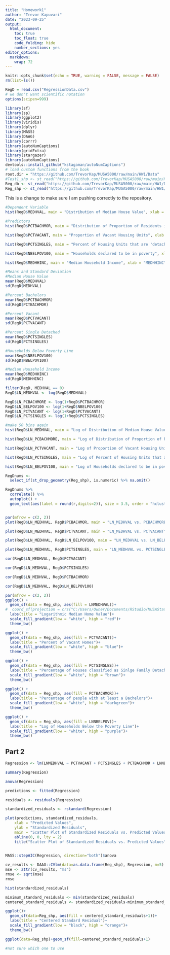 ```yaml
---
title: "Homework1"
author: "Trevor Kapuvari"
date: "2023-09-25"
output: 
  html_document:
    toc: true
    toc_float: true
    code_folding: hide
    number_sections: yes
editor_options: 
  markdown: 
    wrap: 72
---
```


```r
knitr::opts_chunk$set(echo = TRUE, warning = FALSE, message = FALSE)
rm(list=ls())
```

```r
RegD = read.csv("RegressionData.csv")
# we don't want scientific notation
options(scipen=999)

library(sf)
library(sp)
library(ggplot2)
library(viridis)
library(dplyr)
library(MASS)
library(DAAG)
library(corrr)
library(autoNumCaptions)
library(gridExtra)
library(stargazer)
library(autoNumCaptions)
devtools::install_github("kstagaman/autoNumCaptions")
# load custom functions from the book 
root.dir = "https://github.com/TrevorKap/MUSA5000/raw/main/HW1/Data"
#Test1_shp <- st_read("https://github.com/TrevorKap/MUSA5000/raw/main/HW1/Data/RegressionData.shp")
Reg_db <- st_read("https://github.com/TrevorKap/MUSA5000/raw/main/HW1/Data/RegressionData.dbf")
Reg_shp <- st_read("https://github.com/TrevorKap/MUSA5000/raw/main/HW1/Data/RegressionData.shp")

```

This is a change to make sure I am pushing correctly to the repository.

```r
#Dependent Variable
hist(RegD$MEDHVAL, main = "Distribution of Median House Value", xlab = "MEDHVAL", breaks = 50)

#Predictors
hist(RegD$PCTBACHMOR, main = "Distribution of Proportion of Residents in Block with at least a Bachelors", xlab = "PCTBACHMORE", breaks = 50)

hist(RegD$PCTVACANT, main = "Proportion of Vacant Housing Units", xlab = "PCTVACANT", breaks = 50)

hist(RegD$PCTSINGLES, main = "Percent of Housing Units that are 'detached single family houses'", xlab = "PCTSINGLE", breaks = 50)

hist(RegD$NBELPOV100, main = "Households declared to be in poverty", xlab = "NBELPOV100", breaks = 50)

hist(RegD$MEDHHINC, main = "Median Household Income", xlab = "MEDHHINC", breaks = 50)
```

```r
#Means and Standard Deviation 
#Median House Value
mean(RegD$MEDHVAL)
sd(RegD$MEDHVAL)

#Percent Bachelors
mean(RegD$PCTBACHMOR)
sd(RegD$PCTBACHMOR)

#Percent Vacant
mean(RegD$PCTVACANT)
sd(RegD$PCTVACANT)

#Percent Single Detached 
mean(RegD$PCTSINGLES)
sd(RegD$PCTSINGLES)

#Households Below Poverty Line
mean(RegD$NBELPOV100)
sd(RegD$NBELPOV100)

#Median Household Income
mean(RegD$MEDHHINC)
sd(RegD$MEDHHINC)
```

```r
filter(RegD, MEDHVAL == 0)
RegD$LN_MEDHVAL <- log(RegD$MEDHVAL)

RegD$LN_PCBACHMORE <- log(1+RegD$PCTBACHMOR)
RegD$LN_BELPOV100 <- log(1+RegD$NBELPOV100)
RegD$LN_PCTVACANT <- log(1+RegD$PCTVACANT)
RegD$LN_PCTSINGLES <- log(1+RegD$PCTSINGLES)
```

```r
#make 50 bins again 
hist(RegD$LN_MEDHVAL, main = "Log of Distribution of Median House Value", xlab = "LN MEDHVAL", breaks = 50)

hist(RegD$LN_PCBACHMORE, main = "Log of Distribution of Proportion of Residents in Block with at least a Bachelors", xlab = "LN PCTBACHMOR", breaks = 50)

hist(RegD$LN_PCTVACANT, main = "Log of Proportion of Vacant Housing Units", xlab = "LN PCTVACANT", breaks = 50)

hist(RegD$LN_PCTSINGLES, main = "Log of Percent of Housing Units that are 'detached single family houses'", xlab = "LN PCTSINGLE", breaks = 50)

hist(RegD$LN_BELPOV100, main = "Log of Households declared to be in poverty", xlab = "LN NBELPOV100", breaks = 50)

```

```r
RegDnums <- 
  select_if(st_drop_geometry(Reg_shp), is.numeric) %>% na.omit()

RegDnums %>% 
  correlate() %>% 
  autoplot() +
  geom_text(aes(label = round(r,digits=2)), size = 3.5, order = "hclust", type = "upper", tl.cex = 3)



```

```r
par(mfrow = c(2, 2))
plot(RegD$LN_MEDHVAL, RegD$PCBACHMOR, main = "LN_MEDHVAL vs. PCBACHMORE", xlab = "LN_MEDHVAL", ylab = "PCBACHMORE")

plot(RegD$LN_MEDHVAL, RegD$PCTVACANT, main = "LN_MEDHVAL vs. PCTVACANT", xlab = "LN_MEDHVAL", ylab = "PCTVACANT")

plot(RegD$LN_MEDHVAL, RegD$LN_BELPOV100, main = "LN_MEDHVAL vs. LN_BELPOV100", xlab = "LN_MEDHVAL", ylab = "LN_BELPOV100")

plot(RegD$LN_MEDHVAL, RegD$PCTSINGLES, main = "LN_MEDHVAL vs. PCTSINGLES", xlab = "LN_MEDHVAL", ylab = "PCTSINGLES")

```

```r
cor(RegD$LN_MEDHVAL, RegD$PCTVACANT)

cor(RegD$LN_MEDHVAL, RegD$PCTSINGLES)

cor(RegD$LN_MEDHVAL, RegD$PCTBACHMOR)

cor(RegD$LN_MEDHVAL, RegD$LN_BELPOV100)

```

```r
par(mfrow = c(2, 2))
ggplot() +
  geom_sf(data = Reg_shp, aes(fill = LNMEDHVAL))+
#  coord_sf(projection = crs("C:/Users/Owner/Documents/RStudio/MUSAStatistics/Lecture1RegressionData/RegressionData.shp")
  labs(title = "Logarithmic Median Home Value")+
  scale_fill_gradient(low = "white", high = "red")+
  theme_bw()

ggplot() +
  geom_sf(data = Reg_shp, aes(fill = PCTVACANT))+
  labs(title = "Percent of Vacant Homes")+
  scale_fill_gradient(low = "white", high = "blue")+
  theme_bw()

ggplot() +
  geom_sf(data = Reg_shp, aes(fill = PCTSINGLES))+
  labs(title = "Percentage of Houses classified as Sinlge Family Detached")+
  scale_fill_gradient(low = "white", high = "brown")+
  theme_bw() 

ggplot() +
  geom_sf(data = Reg_shp, aes(fill = PCTBACHMOR))+
  labs(title = "Percentage of people with at least a Bachelors")+
  scale_fill_gradient(low = "white", high = "darkgreen")+
  theme_bw()

ggplot() +
  geom_sf(data = Reg_shp, aes(fill = LNNBELPOV))+
  labs(title = "Log of Households Below the Poverty Line")+
  scale_fill_gradient(low = "white", high = "purple")+
  theme_bw()


```

## Part 2

```r
Regression <- lm(LNMEDHVAL ~ PCTVACANT + PCTSINGLES + PCTBACHMOR + LNNBELPOV, data = Reg_shp)

summary(Regression)

```

```r
anova(Regression)
```

```r

predictions <- fitted(Regression)

residuals <- residuals(Regression)

standardized_residuals <- rstandard(Regression)

```

```r

plot(predictions, standardized_residuals,
    xlab = "Predicted Values",
    ylab = "Standardized Residuals",
    main = "Scatter Plot of Standardized Residuals vs. Predicted Values")
    abline(0, 0, lty = 2)
    title("Scatter Plot of Standardized Residuals vs. Predicted Values")
    
```

```r

MASS::stepAIC(Regression, direction="both")$anova

```

```r
 
cv_results <- DAAG::CVlm(data=as.data.frame(Reg_shp), Regression, m=5)
mse <- attr(cv_results, "ms")
rmse <- sqrt(mse)
rmse

```

```r
hist(standardized_residuals)

minimum_standard_residuals <- min(standardized_residuals)
centered_standard_residuals <- standardized_residuals-minimum_standard_residuals

ggplot()+
  geom_sf(data=Reg_shp, aes(fill = centered_standard_residuals+1))+
  labs(title = "Centered Standard Residual")+
  scale_fill_gradient(low = "black", high = "orange")+
  theme_bw()

ggplot(data=Reg_shp)+geom_sf(fill=centered_standard_residuals+1)

#not sure which one to use

```